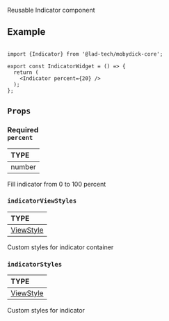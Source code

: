 
<ReactPlayer playing controls url={Indicator} loop={true} />

Reusable Indicator component

## Example

```tsx

import {Indicator} from '@lad-tech/mobydick-core';

export const IndicatorWidget = () => {
  return (
    <Indicator percent={20} />
  );
};

```

## `Props`

### <div class="label required basic">Required</div>**`percent`**

| TYPE   |
|:-------|
| number |

Fill indicator from 0 to 100 percent

### `indicatorViewStyles`

| TYPE                                                             |
|:-----------------------------------------------------------------|
| [ViewStyle](https://reactnative.dev/docs/view-style-props#props) |

Custom styles for indicator container

### `indicatorStyles`

| TYPE                                                             |
|:-----------------------------------------------------------------|
| [ViewStyle](https://reactnative.dev/docs/view-style-props#props) |

Custom styles for indicator
